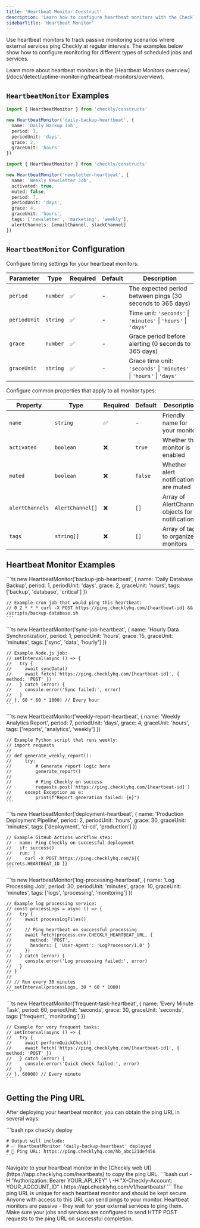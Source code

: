 ```yaml
---
title: 'Heartbeat Monitor Construct'
description: 'Learn how to configure heartbeat monitors with the Checkly CLI.'
sidebarTitle: 'Heartbeat Monitor'
---
```


Use heartbeat monitors to track passive monitoring scenarios where external services ping Checkly at regular intervals. The examples below show how to configure monitoring for different types of scheduled jobs and services.

<Info>
Learn more about heartbeat monitors in the [Heartbeat Monitors overview](/docs/detect/uptime-monitoring/heartbeat-monitors/overview).
</Info>

## `HeartbeatMonitor` Examples

<CodeGroup>

```ts Basic Example
import { HeartbeatMonitor } from 'checkly/constructs'

new HeartbeatMonitor('daily-backup-heartbeat', {
  name: 'Daily Backup Job',
  period: 1,
  periodUnit: 'days',
  grace: 2,
  graceUnit: 'hours'
})
```

```ts Advanced Example
import { HeartbeatMonitor } from 'checkly/constructs'

new HeartbeatMonitor('newsletter-heartbeat', {
  name: 'Weekly Newsletter Job',
  activated: true,
  muted: false,
  period: 7,
  periodUnit: 'days',
  grace: 4,
  graceUnit: 'hours',
  tags: ['newsletter', 'marketing', 'weekly'],
  alertChannels: [emailChannel, slackChannel]
})
```

</CodeGroup>

## `HeartbeatMonitor` Configuration

<Tabs>
  <Tab title="Unique Configuration">

Configure timing settings for your heartbeat monitors:

| Parameter | Type | Required | Default | Description |
|-----------|------|----------|---------|-------------|
| `period` | `number` | ✅ | - | The expected period between pings (30 seconds to 365 days) |
| `periodUnit` | `string` | ✅ | - | Time unit: `'seconds'` \| `'minutes'` \| `'hours'` \| `'days'` |
| `grace` | `number` | ✅ | - | Grace period before alerting (0 seconds to 365 days) |
| `graceUnit` | `string` | ✅ | - | Grace time unit: `'seconds'` \| `'minutes'` \| `'hours'` \| `'days'` |

</Tab>

<Tab title="Shared Configuration">
Configure common properties that apply to all monitor types:

| Property | Type | Required | Default | Description |
|----------|------|----------|---------|-------------|
| `name` | `string` | ✅ | - | Friendly name for your monitor |
| `activated` | `boolean` | ❌ | `true` | Whether the monitor is enabled |
| `muted` | `boolean` | ❌ | `false` | Whether alert notifications are muted |
| `alertChannels` | `AlertChannel[]` | ❌ | `[]` | Array of AlertChannel objects for notifications |
| `tags` | `string[]` | ❌ | `[]` | Array of tags to organize monitors |

</Tab>
</Tabs>

## Heartbeat Monitor Examples

<Tabs>
  <Tab title="Daily Backup Job">
    ```ts
    new HeartbeatMonitor('backup-job-heartbeat', {
      name: 'Daily Database Backup',
      period: 1,
      periodUnit: 'days',
      grace: 2,
      graceUnit: 'hours',
      tags: ['backup', 'database', 'critical']
    })

    // Example cron job that would ping this heartbeat:
    // 0 2 * * * curl -X POST https://ping.checklyhq.com/[heartbeat-id] && /scripts/backup-database.sh
    ```
  </Tab>
  
  <Tab title="Hourly Data Sync">
    ```ts
    new HeartbeatMonitor('sync-job-heartbeat', {
      name: 'Hourly Data Synchronization',
      period: 1,
      periodUnit: 'hours',
      grace: 15,
      graceUnit: 'minutes',
      tags: ['sync', 'data', 'hourly']
    })

    // Example Node.js job:
    // setInterval(async () => {
    //   try {
    //     await syncData()
    //     await fetch('https://ping.checklyhq.com/[heartbeat-id]', { method: 'POST' })
    //   } catch (error) {
    //     console.error('Sync failed:', error)
    //   }
    // }, 60 * 60 * 1000) // Every hour
    ```
  </Tab>
  
  <Tab title="Weekly Report">
    ```ts
    new HeartbeatMonitor('weekly-report-heartbeat', {
      name: 'Weekly Analytics Report',
      period: 7,
      periodUnit: 'days',
      grace: 4,
      graceUnit: 'hours',
      tags: ['reports', 'analytics', 'weekly']
    })

    // Example Python script that runs weekly:
    // import requests
    // 
    // def generate_weekly_report():
    //     try:
    //         # Generate report logic here
    //         generate_report()
    //         
    //         # Ping Checkly on success
    //         requests.post('https://ping.checklyhq.com/[heartbeat-id]')
    //     except Exception as e:
    //         print(f"Report generation failed: {e}")
    ```
  </Tab>
  
  <Tab title="CI/CD Pipeline">
    ```ts
    new HeartbeatMonitor('deployment-heartbeat', {
      name: 'Production Deployment Pipeline',
      period: 2,
      periodUnit: 'hours',
      grace: 30,
      graceUnit: 'minutes',
      tags: ['deployment', 'ci-cd', 'production']
    })

    // Example GitHub Actions workflow step:
    // - name: Ping Checkly on successful deployment
    //   if: success()
    //   run: |
    //     curl -X POST https://ping.checklyhq.com/${{ secrets.HEARTBEAT_ID }}
    ```
  </Tab>
  
  <Tab title="Log Processing">
    ```ts
    new HeartbeatMonitor('log-processing-heartbeat', {
      name: 'Log Processing Job',
      period: 30,
      periodUnit: 'minutes',
      grace: 10,
      graceUnit: 'minutes',
      tags: ['logs', 'processing', 'monitoring']
    })

    // Example log processing service:
    // const processLogs = async () => {
    //   try {
    //     await processLogFiles()
    //     
    //     // Ping heartbeat on successful processing
    //     await fetch(process.env.CHECKLY_HEARTBEAT_URL, {
    //       method: 'POST',
    //       headers: { 'User-Agent': 'LogProcessor/1.0' }
    //     })
    //   } catch (error) {
    //     console.error('Log processing failed:', error)
    //   }
    // }
    // 
    // // Run every 30 minutes
    // setInterval(processLogs, 30 * 60 * 1000)
    ```
  </Tab>
  
  <Tab title="Short Interval Check">
    ```ts
    new HeartbeatMonitor('frequent-task-heartbeat', {
      name: 'Every Minute Task',
      period: 60,
      periodUnit: 'seconds',
      grace: 30,
      graceUnit: 'seconds',
      tags: ['frequent', 'monitoring']
    })

    // Example for very frequent tasks:
    // setInterval(async () => {
    //   try {
    //     await performQuickCheck()
    //     await fetch('https://ping.checklyhq.com/[heartbeat-id]', { method: 'POST' })
    //   } catch (error) {
    //     console.error('Quick check failed:', error)
    //   }
    // }, 60000) // Every minute
    ```
  </Tab>
</Tabs>

## Getting the Ping URL

After deploying your heartbeat monitor, you can obtain the ping URL in several ways:

<Tabs>
  <Tab title="CLI Output">
    ```bash
    npx checkly deploy

    # Output will include:
    # ✅ HeartbeatMonitor 'daily-backup-heartbeat' deployed
    # 📍 Ping URL: https://ping.checklyhq.com/hb_abc123def456
    ```
  </Tab>
  
  <Tab title="Web UI">
    Navigate to your heartbeat monitor in the [Checkly web UI](https://app.checklyhq.com/heartbeats) to copy the ping URL.
  </Tab>
  
  <Tab title="API">
    ```bash
    curl -H "Authorization: Bearer YOUR_API_KEY" \
         -H "X-Checkly-Account: YOUR_ACCOUNT_ID" \
         https://api.checklyhq.com/v1/heartbeats/
    ```
  </Tab>
</Tabs>

<Info>
The ping URL is unique for each heartbeat monitor and should be kept secure. Anyone with access to this URL can send pings to your monitor.
</Info>

<Warning>
Heartbeat monitors are passive - they wait for your external services to ping them. Make sure your jobs and services are configured to send HTTP POST requests to the ping URL on successful completion.
</Warning>